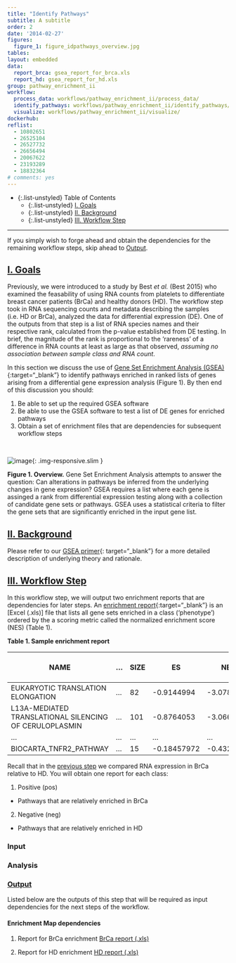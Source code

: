 ```yaml
---
title: "Identify Pathways"
subtitle: A subtitle
order: 2
date: '2014-02-27'
figures:
  figure_1: figure_idpathways_overview.jpg
tables:
layout: embedded
data:
  report_brca: gsea_report_for_brca.xls
  report_hd: gsea_report_for_hd.xls
group: pathway_enrichment_ii
workflow:
  process_data: workflows/pathway_enrichment_ii/process_data/
  identify_pathways: workflows/pathway_enrichment_ii/identify_pathways/
  visualize: workflows/pathway_enrichment_ii/visualize/
dockerhub:
reflist:
  - 10802651
  - 26525104
  - 26527732
  - 26656494
  - 20067622
  - 23193289
  - 18832364
# comments: yes
---
```


- {:.list-unstyled} Table of Contents
  - {:.list-unstyled} [I. Goals](#goals)
  - {:.list-unstyled} [II. Background](#background)
  - {:.list-unstyled} [III. Workflow Step](#workflow_step)

<hr/>

<div class="alert alert-warning text-justify" role="alert">
  If you simply wish to forge ahead and obtain the dependencies for the remaining workflow steps, skip ahead to <a href="#output">Output</a>.
</div>

## <a href="#goals" name="goals">I. Goals</a>

Previously, we were introduced to a study by Best *et al.* (Best 2015) who examined the feasability of using RNA counts from platelets to differentiate breast cancer patients (BrCa) and healthy donors (HD). The workflow step took in RNA sequencing counts and metadata describing the samples (i.e. HD or  BrCa), analyzed the data for differential expression (DE). One of the outputs from that step is a list of RNA species names and their respective rank, calculated from the p-value established from DE testing. In brief, the magnitude of the rank is proportional to the 'rareness' of a difference in RNA counts at least as large as that observed, *assuming no association between sample class and RNA count*.

In this section we discuss the use of [Gene Set Enrichment Analysis (GSEA)](http://software.broadinstitute.org/gsea/index.jsp){:target="_blank"} to identify pathways enriched in ranked lists of genes arising from a differential gene expression analysis (Figure 1). By then end of this discussion you should:

  1. Be able to set up the required GSEA software
  2. Be able to use the GSEA software to test a list of DE genes for enriched pathways
  3. Obtain a set of enrichment files that are dependencies for subsequent workflow steps

<br/>

![image]({{ site.baseurl }}/{{ site.media_root }}{{ page.id }}/{{ page.figures.figure_1 }}){: .img-responsive.slim }
<div class="figure-legend well well-lg text-justify">
  <strong>Figure 1. Overview.</strong> Gene Set Enrichment Analysis attempts to answer the question: Can alterations in pathways be inferred from the underlying changes in gene expression? GSEA requires a list where each gene is assinged a rank from differential expression testing along with a collection of candidate gene sets or pathways. GSEA uses a statistical criteria to filter the gene sets that are significantly enriched in the input gene list.
</div>

## <a href="#background" name="background">II. Background</a>

Please refer to our [GSEA primer]({{site.baseurl}}/primers/functional_analysis/gsea/){: target="_blank"} for a more detailed description of underlying theory and rationale.

## <a href="#workflow_step" name="workflow_step">III. Workflow Step</a>

In this workflow step, we will output two enrichment reports that are dependencies for later steps. An  [enrichment report](http://software.broadinstitute.org/gsea/doc/GSEAUserGuideTEXT.htm#_Detailed_Enrichment_Results){:target="_blank"} is an [Excel (.xls)] file that lists all gene sets enriched in a class ('phenotype') ordered by the a scoring metric called the normalized enrichment score (NES) (Table 1).

**Table 1. Sample enrichment report**

| NAME | ... |  SIZE | ES | NES | NOM p-val | FDR q-val | FWER p-val |
|-------|-------|-------|-------|-------|-------|-------|-------|
|EUKARYOTIC TRANSLATION ELONGATION | ... | 82 | -0.9144994 | -3.0786333 | 0 | 0 | 0 |
| L13A-MEDIATED TRANSLATIONAL SILENCING OF CERULOPLASMIN | ... | 101 | -0.8764053 | -3.0660815 | 0 | 0 | 0 |
| ... | ... | ... | ... | ... | ... | ... | ... |
| BIOCARTA_TNFR2_PATHWAY | ... | 15 | -0.18457972 | -0.4327011 | 1 | 0.99926895 | 1 |

Recall that in the [previous step]({{ page.workflow.process_data }}) we compared RNA expression in BrCa relative to HD. You will obtain one report for each class:

1. Positive (pos)
  - Pathways that are relatively enriched in BrCa
2. Negative (neg)
  - Pathways that are relatively enriched in HD

### Input


### Analysis


### <a href="#output" name="output">Output</a>

Listed below are the outputs of this step that will be required as input dependencies for the next steps of the workflow.


#### Enrichment Map dependencies

  1. Report for BrCa enrichment
  <a href="{{ site.baseurl }}/{{ site.media_root }}{{ page.id }}/{{ page.data.report_brca }}" type="button" class="btn btn-success btn-lg btn-block" download><span class="glyphicon glyphicon-download-alt" aria-hidden="true"></span> BrCa report (.xls)</a>

  2. Report for HD enrichment
  <a href="{{ site.baseurl }}/{{ site.media_root }}{{ page.id }}/{{ page.data.report_hd }}" type="button" class="btn btn-success btn-lg btn-block" download><span class="glyphicon glyphicon-download-alt" aria-hidden="true"></span> HD report (.xls)</a>
